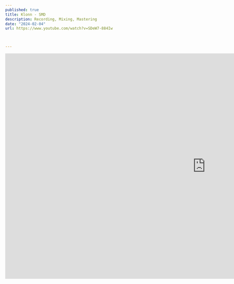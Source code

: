 ---
published: true
title: Klonn - SMD
description: Recording, Mixing, Mastering
date: "2024-02-04"
url: https://www.youtube.com/watch?v=SDeW7-884Iw


  
---
<iframe className="w-full rounded-lg shadow-lg " width="1280" height="720" src="https://www.youtube.com/embed/SDeW7-884Iw?si=R41dI96us3srkOgC" title="YouTube video player" frameBorder="0" allow="accelerometer; autoplay; clipboard-write; encrypted-media; gyroscope; picture-in-picture; web-share" allowFullScreen></iframe>

